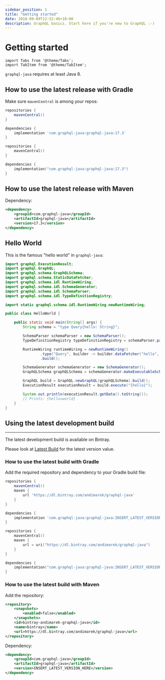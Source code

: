 ```yaml
---
sidebar_position: 1
title: "Getting started"
date: 2018-09-09T12:52:46+10:00
description: GraphQL basics. Start here if you're new to GraphQL :-)
---
```


# Getting started

```mdx-code-block
import Tabs from '@theme/Tabs';
import TabItem from '@theme/TabItem';
```

`graphql-java` requires at least Java 8.

## How to use the latest release with Gradle

Make sure `mavenCentral` is among your repos:

<Tabs groupId="gradle-language">
<TabItem value="groovy" label="Gradle">

```groovy {6}
repositories {
    mavenCentral()
}

dependencies {
    implementation 'com.graphql-java:graphql-java:17.3'
}
```

</TabItem>
<TabItem value="kotlin" label="Gradle (Kotlin)">

```kotlin {6}
repositories {
    mavenCentral()
}

dependencies {
    implementation("com.graphql-java:graphql-java:17.3")
}
```

</TabItem>
</Tabs>

## How to use the latest release with Maven

Dependency:
```xml
<dependency>
    <groupId>com.graphql-java</groupId>
    <artifactId>graphql-java</artifactId>
    <version>17.3</version>
</dependency>
```

## Hello World

This is the famous "hello world" in ``graphql-java``:

```java
import graphql.ExecutionResult;
import graphql.GraphQL;
import graphql.schema.GraphQLSchema;
import graphql.schema.StaticDataFetcher;
import graphql.schema.idl.RuntimeWiring;
import graphql.schema.idl.SchemaGenerator;
import graphql.schema.idl.SchemaParser;
import graphql.schema.idl.TypeDefinitionRegistry;

import static graphql.schema.idl.RuntimeWiring.newRuntimeWiring;

public class HelloWorld {

    public static void main(String[] args) {
        String schema = "type Query{hello: String}";

        SchemaParser schemaParser = new SchemaParser();
        TypeDefinitionRegistry typeDefinitionRegistry = schemaParser.parse(schema);

        RuntimeWiring runtimeWiring = newRuntimeWiring()
                .type("Query", builder -> builder.dataFetcher("hello", new StaticDataFetcher("world")))
                .build();

        SchemaGenerator schemaGenerator = new SchemaGenerator();
        GraphQLSchema graphQLSchema = schemaGenerator.makeExecutableSchema(typeDefinitionRegistry, runtimeWiring);

        GraphQL build = GraphQL.newGraphQL(graphQLSchema).build();
        ExecutionResult executionResult = build.execute("{hello}");

        System.out.println(executionResult.getData().toString());
        // Prints: {hello=world}
    }
}
```

## Using the latest development build
----------------------------------

The latest development build is available on Bintray.

Please look at [Latest Build](https://bintray.com/andimarek/graphql-java/graphql-java/_latestVersion>) for the
latest version value.

### How to use the latest build with Gradle

Add the required repository and dependency to your Gradle build file:

<Tabs groupId="gradle-language">
<TabItem value="groovy" label="Gradle">

```groovy
repositories {
    mavenCentral()
    maven {
        url 'https://dl.bintray.com/andimarek/graphql-java'
    }
}

dependencies {
    implementation 'com.graphql-java:graphql-java:INSERT_LATEST_VERSION_HERE'
}
```

</TabItem>
<TabItem value="kotlin" label="Gradle (Kotlin)">

```kotlin
repositories {
    mavenCentral()
    maven {
        url = uri("https://dl.bintray.com/andimarek/graphql-java")
    }
}

dependencies {
    implementation("com.graphql-java:graphql-java:INSERT_LATEST_VERSION_HERE")
}
```

</TabItem>
</Tabs>

### How to use the latest build with Maven

Add the repository:

```xml
<repository>
    <snapshots>
        <enabled>false</enabled>
    </snapshots>
    <id>bintray-andimarek-graphql-java</id>
    <name>bintray</name>
    <url>https://dl.bintray.com/andimarek/graphql-java</url>
</repository>
```

Dependency:

```xml
<dependency>
    <groupId>com.graphql-java</groupId>
    <artifactId>graphql-java</artifactId>
    <version>INSERT_LATEST_VERSION_HERE</version>
</dependency>
```
